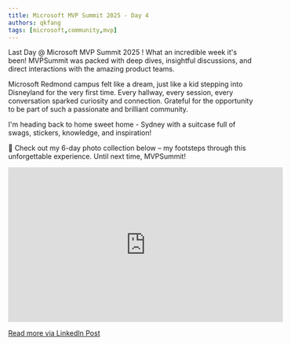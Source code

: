 ```yaml
---
title: Microsoft MVP Summit 2025 - Day 4
authors: qkfang
tags: [microsoft,community,mvp]
---
```


Last Day @ Microsoft MVP Summit 2025 ! What an incredible week it's been! MVPSummit was packed with deep dives, insightful discussions, and direct interactions with the amazing product teams. 

Microsoft Redmond campus felt like a dream, just like a kid stepping into Disneyland for the very first time. Every hallway, every session, every conversation sparked curiosity and connection. Grateful for the opportunity to be part of such a passionate and brilliant community.

I'm heading back to home sweet home - Sydney with a suitcase full of swags, stickers, knowledge, and inspiration!

📸 Check out my 6-day photo collection below – my footsteps through this unforgettable experience. Until next time, MVPSummit!

<iframe width="560" height="315" src="https://www.youtube.com/embed/-bIQESuvzxs?si=kTO2EHvMhC0gk-zZ" title="YouTube video player" frameborder="0" allow="accelerometer; autoplay; clipboard-write; encrypted-media; gyroscope; picture-in-picture; web-share" referrerpolicy="strict-origin-when-cross-origin" allowfullscreen></iframe>

<a href="https://www.linkedin.com/posts/qkfang_mvpsummit-redmond-sydney-activity-7311942363688366081-406H" target="_blank">Read more via LinkedIn Post</a>